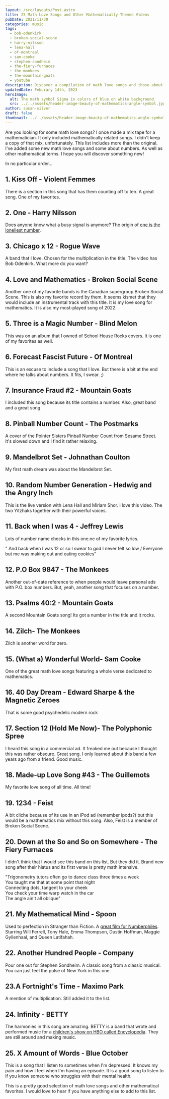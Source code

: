 ```yaml
---
layout: /src/layouts/Post.astro
title: 25 Math Love Songs and Other Mathematically Themed Videos
pubDate: 2021/11/30
categories: music
tags:
  - bob-odenkirk
  - broken-social-scene
  - harry-nilsson
  - lena-hall
  - of-montreal
  - sam-cooke
  - stephen-sondheim
  - the-fiery-furnaces
  - the-monkees
  - the-mountain-goats
  - youtube
description: Discover a compilation of math love songs and those about mathematical terms with this music playlist. This mixtape is perfect for anyone who loves both numbers and music.
updatedDate: Feburary 14th, 2023
heroImage:
  alt: The math symbol Sigma in colors of blue on white background
  src: ../../assets/header-image-beauty-of-mathematics-angle-symbol.jpg
author: susan-silver
draft: false
thumbnail: ../../assets/header-image-beauty-of-mathematics-angle-symbol.jpg
---
```



Are you looking for some math love songs? I once made a mix tape for a mathematician. It only included mathematically related songs. 
I didn't keep a copy of that mix, unfortunately. This list includes more than the original. I've added some new 
math love songs and some about numbers. As well as other mathematical terms. I hope you will discover something new!

In no particular order...

## 1. Kiss Off - Violent Femmes

<YouTube id="hTUAaW3oGGo" />

There is a section in this song that has them counting off to ten. A great song. One of my favorites.

##  2. One - Harry Nilsson

<YouTube id="DYzY7-V5vxY" />

Does anyone know what a busy signal is anymore? The origin of [one is the loneliest number](https://beautyofmathematics.com/one-harry-nilsson/).

## 3. Chicago x 12 - Rogue Wave

<YouTube id="e8wulSNIo6A" />

A band that I love. Chosen for the multiplication in the title. The video has Bob Odenkirk. What more do you want?

##  4. Love and Mathematics - Broken Social Scene

<YouTube id="L2fsKgxr-Zo" />

Another one of my favorite bands is the Canadian supergroup Broken Social Scene. This is also my favorite record by them. It seems kismet that they would include an instrumental track with this title. It is my love song for mathematics. It is also my most-played song of 2022.

##  5. Three is a Magic Number - Blind Melon

<YouTube id="k6to8QyaA1Y" />

This was on an album that I owned of School House Rocks covers. It is one of my favorites as well.

##  6. Forecast Fascist Future - Of Montreal

<YouTube id="PGhSjGsfJM0" />

This is an excuse to include a song that I love. But there is a bit at the end where he talks about numbers. It fits, I swear. ;)

##  7. Insurance Fraud #2 - Mountain Goats

<YouTube id="Nnjb0eZPxM4" />

I included this song because its title contains a number. Also, great band and a great song.

##  8. Pinball Number Count - The Postmarks

<YouTube id="Md5SxTz4yZ4" />

A cover of the Pointer Sisters Pinball Number Count from Sesame Street. It's slowed down and I find it rather relaxing.

##  9. Mandelbrot Set - Johnathan Coulton

<YouTube id="6tsutU92rrE" />

My first math dream was about the Mandelbrot Set.

##  10. Random Number Generation - Hedwig and the Angry Inch

<YouTube id="cD7Hk7ytJ5w" />

This is the live version with Lena Hall and Miriam Shor. I love this video. The two Yitzhaks together with their powerful voices.

##  11. Back when I was 4 - Jeffrey Lewis

<YouTube id="https://www.youtube.com/watch?v=aXsjuAv05XY" />

Lots of number name checks in this one.ne of my favorite lyrics.

" And back when I was 12 or so I swear to god I never felt so low / Everyone but me was making out and eating cookies"

##  12. P.O Box 9847 - The Monkees

<YouTube id="https://www.youtube.com/watch?v=HxnMLPtXIzw" />

Another out-of-date reference to when people would leave personal ads with P.O. box numbers. But, yeah, another song that focuses on a number.

##  13. Psalms 40:2 - Mountain Goats

<YouTube id="https://www.youtube.com/watch?v=O7YQR27lykA" />

A second Mountain Goats song! Its got a number in the title and it rocks.

##  14. Zilch- The Monkees

<YouTube id="https://www.youtube.com/watch?v=OedfVXal_Y8" />

Zilch is another word for zero.

##  15. (What a) Wonderful World- Sam Cooke

<YouTube id="https://www.youtube.com/watch?v=VzlLi5jX_C4" />

One of the great math love songs featuring a whole verse dedicated to mathematics.

## 16. 40 Day Dream - Edward Sharpe & the Magnetic Zeroes

<YouTube id="https://www.youtube.com/watch?v=_7nD1T7mjp8" />

That is some good psychedelic modern rock

##  17. Section 12 (Hold Me Now)- The Polyphonic Spree

<YouTube id="https://www.youtube.com/watch?v=1KrAPnHDfko"/>

I heard this song in a commercial ad. It freaked me out because I thought this was rather obscure. Great song. I only learned about this band a few years ago from a friend. Good music.

##  18. Made-up Love Song #43 - The Guillemots

<YouTube id="https://www.youtube.com/watch?v=0EaAYi64Rpo" />

My favorite love song of all time. All time!

##  19. 1234 - Feist

<YouTube id="https://www.youtube.com/watch?v=ABYnqp-bxvg" />

A bit cliche because of its use in an iPod ad (remember ipods?) but this would be a mathematics mix without this song. Also, Feist is a member of Broken Social Scene.

##  20. Down at the So and So on Somewhere - The Fiery Furnaces

<YouTube id="https://www.youtube.com/watch?v=N6ZCx0zEz8E"/>

I didn't think that I would see this band on this list. But they did it. Brand new song after their hiatus and its first verse is pretty math intensive.

"Trigonometry tutors often go to dance class three times a week  
You taught me that at some point that night  
Connecting dots, tangent to your cheek  
You check your time warp watch in the car  
The angle ain't all oblique"

##  21. My Mathematical Mind - Spoon

<YouTube id="https://www.youtube.com/watch?v=eta9DRyxlbM" />

Used to perfection in Stranger than Fiction. A [great film for Numberphiles](https://beautyofmathematics.com/favorite-video-every-year-numberphile/). Starring Will Ferrell, Tony Hale, Emma Thompson, Dustin Hoffman, Maggie Gyllenhaal, and Queen Latifahah.

##  22. Another Hundred People - Company

<YouTube id="https://www.youtube.com/watch?v=5he9I0CrXts" />

Pour one out for Stephen Sondheim. A classic song from a classic musical. You can just feel the pulse of New York in this one.

##  23.A Fortnight's Time - Maximo Park

<YouTube id="https://www.youtube.com/watch?v=MzX7bgNioOE" />

A mention of multiplication. Still added it to the list.

## 24. Infinity - BETTY

<YouTube id="https://www.youtube.com/watch?v=IAZjhy1bthY" />

  

The harmonies in this song are amazing. BETTY is a band that wrote and performed music for a [children's show on HBO called Encyclopedia](https://en.wikipedia.org/wiki/Encyclopedia_(TV_series)). They are still around and making music.

##  25. X Amount of Words - Blue October

<YouTube id="https://www.youtube.com/watch?v=eFrWZfIndnA" />

This is a song that I listen to sometimes when I'm depressed. It knows my pain and how I feel when I'm having an episode. It is a good song to listen to if you know someone who struggles with their mental health.

This is a pretty good selection of math love songs and other mathematical favorites. I would love to hear if you have anything else to add to this list.

<RelatedArticles oneTitle="Join Me in Watching the 24 Hour Maths Stream About Math Games" oneURL="/watching-24-hour-maths-stream-about-math-games" twoTitle="10 Videos That Show the Secrets of Dice" twoURL="/10-videos-secrets-of-dice" threeTitle="The Annotated Numberphile a Retrospective by Year" threeURL="/the-annotated-numberphile-a-retrospective-by-year"  />